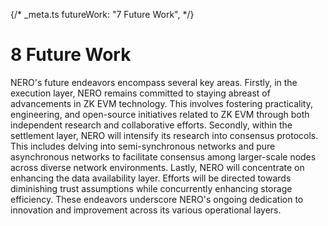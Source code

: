 {/* _meta.ts
  futureWork: "7 Future Work",
*/}
# 8 Future Work

NERO's future endeavors encompass several key areas. Firstly, in the execution layer, NERO remains committed to staying abreast of advancements in ZK EVM technology. This involves fostering practicality, engineering, and open-source initiatives related to ZK EVM through both independent research and collaborative efforts. Secondly, within the settlement layer, NERO will intensify its research into consensus protocols. This includes delving into semi-synchronous networks and pure asynchronous networks to facilitate consensus among larger-scale nodes across diverse network environments. Lastly, NERO will concentrate on enhancing the data availability layer. Efforts will be directed towards diminishing trust assumptions while concurrently enhancing storage efficiency. These endeavors underscore NERO's ongoing dedication to innovation and improvement across its various operational layers.